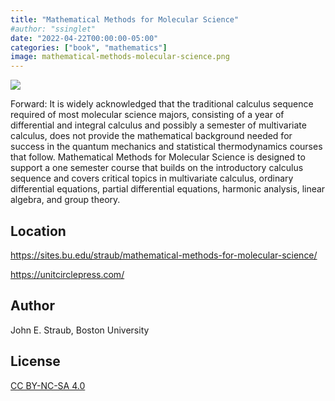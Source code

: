 ```yaml
---
title: "Mathematical Methods for Molecular Science"
#author: "ssinglet"
date: "2022-04-22T00:00:00-05:00"
categories: ["book", "mathematics"]
image: mathematical-methods-molecular-science.png
---
```


![](mathematical-methods-molecular-science.png){}

Forward: It is widely acknowledged that the traditional calculus sequence required of most molecular science majors, consisting of a year of differential and integral calculus and possibly a semester of multivariate calculus, does not provide the mathematical background needed for success in the quantum mechanics and statistical thermodynamics courses that follow. Mathematical Methods for Molecular Science is designed to support a one semester course that builds on the introductory calculus sequence and covers critical topics in multivariate calculus, ordinary differential equations, partial differential equations, harmonic analysis, linear algebra, and group theory.


## Location {#location}

<https://sites.bu.edu/straub/mathematical-methods-for-molecular-science/>

<https://unitcirclepress.com/>


## Author {#author}

John E. Straub, Boston University


## License {#license}

[CC BY-NC-SA 4.0](https://creativecommons.org/licenses/by-nc-sa/4.0/deed.en)
